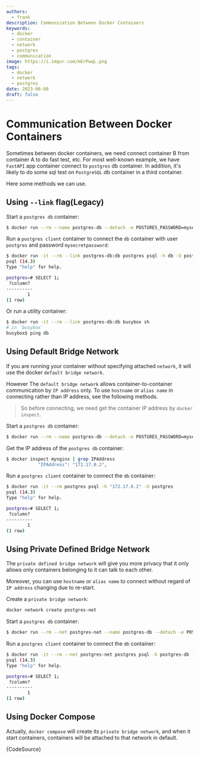 ```yaml
---
authors:
  - frank
description: Communication Between Docker Containers
keywords:
  - docker
  - container
  - network
  - postgres
  - communication
image: https://i.imgur.com/mErPwqL.png
tags:
  - docker
  - network
  - postgres
date: 2023-06-08
draft: false
---
```


# Communication Between Docker Containers

Sometimes between docker containers, we need connect container B from container A to do fast test, etc. For most well-known example, we have `FastAPI` app container connect to `postgres` db container. In addition, it's likely to do some sql test on `PostgreSQL` db container in a third container.

Here some methods we can use.

## Using `--link` flag(Legacy)

Start a `postgres db` container:

```sh
$ docker run --rm --name postgres-db --detach -e POSTGRES_PASSWORD=mysecretpassword postgres
```

Run a `postgres client` container to connect the `db` container with user `postgres` and password `mysecretpassword`:

```sh
$ docker run -it --rm --link postgres-db:db postgres psql -h db -U postgres
psql (14.3)
Type "help" for help.

postgres=# SELECT 1;
 ?column? 
----------
        1
(1 row)
```

Or run a utility container:

```sh
$ docker run -it --rm --link postgres-db:db busybox sh
# in `busybox`
busybox$ ping db
```

## Using Default Bridge Network

If you are running your container without specifying attached `network`, it will use the docker `default bridge network`.

However The `default bridge network` allows container-to-container communication by `IP address` only. To use `hostname` or `alias name` in connecting rather than IP address, see the following methods.

> So before connecting, we need get the container IP address by `docker inspect`.

Start a `postgres db` container:

```sh
$ docker run --rm --name postgres-db --detach -e POSTGRES_PASSWORD=mysecretpassword postgres
```

Get the IP address of the `postgres db` container:

```sh
$ docker inspect mynginx | grep IPAddress
            "IPAddress": "172.17.0.2",
```

Run a `postgres client` container to connect the `db` container:

```sh
$ docker run -it --rm postgres psql -h "172.17.0.2" -U postgres
psql (14.3)
Type "help" for help.

postgres=# SELECT 1;
 ?column? 
----------
        1
(1 row)
```

## Using Private Defined Bridge Network

The `private defined bridge network` will give you more privacy that it only allows only containers belonging to it can talk to each other.

Moreover, you can use `hostname` or `alias name` to connect without regard of `IP address` changing due to re-start.

Create a `private bridge network`:

```sh
docker network create postgres-net
```

Start a `postgres db` container:

```sh
$ docker run --rm --net postgres-net --name postgres-db --detach -e POSTGRES_PASSWORD=mysecretpassword postgres
```

Run a `postgres client` container to connect the `db` container:

```sh
$ docker run -it --rm --net postgres-net postgres psql -h postgres-db -U postgres
psql (14.3)
Type "help" for help.

postgres=# SELECT 1;
 ?column? 
----------
        1
(1 row)
```

## Using Docker Compose

Actually, `docker compose` will create its `private bridge network`, and when it start containers, containers will be attached to that network in default.


<CodeBlock language="yaml" title="docker-compose-postgres.yml">{CodeSource}</CodeBlock>
